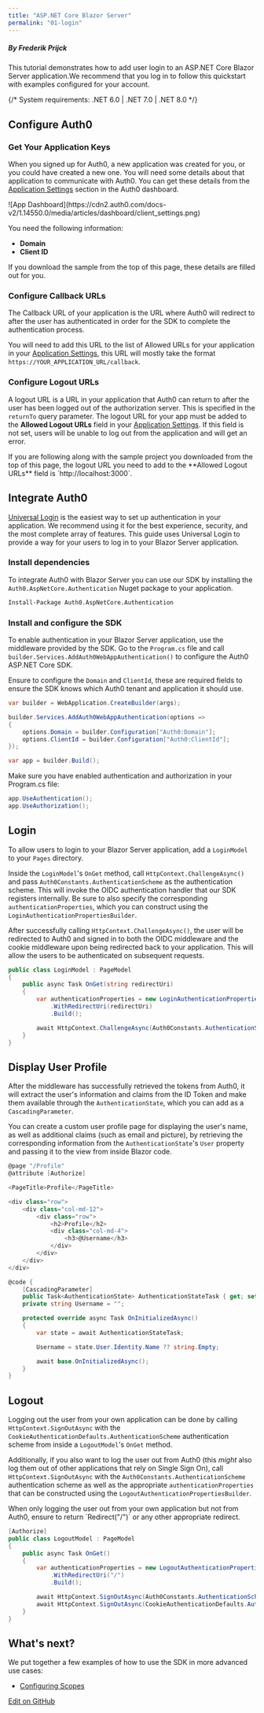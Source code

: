 ```yaml
---
title: "ASP.NET Core Blazor Server"
permalink: "01-login"
---
```


##### By Frederik Prijck

This tutorial demonstrates how to add user login to an ASP.NET Core Blazor Server application.We recommend that you log in to follow this quickstart with examples configured for your account.


{/* <Card title="View on Github" href="https://github.com/auth0-samples/auth0-aspnetcore-blazor-server-samples/tree/main/Quickstart/Sample" icon="github">
System requirements: .NET 6.0 | .NET 7.0 | .NET 8.0
</Card> */}
## Configure Auth0

### Get Your Application Keys

When you signed up for Auth0, a new application was created for you, or you could have created a new one. You will need some details about that application to communicate with Auth0. You can get these details from the [Application Settings](https://manage.auth0.com/#/applications) section in the Auth0 dashboard.

<Frame>![App Dashboard](https://cdn2.auth0.com/docs-v2/1.14550.0/media/articles/dashboard/client_settings.png)</Frame>

You need the following information:

* **Domain**
* **Client ID**

<Callout icon="file-lines" iconType="regular">
If you download the sample from the top of this page, these details are filled out for you.
</Callout>

### Configure Callback URLs

The Callback URL of your application is the URL where Auth0 will redirect to after the user has authenticated in order for the SDK to complete the authentication process.

You will need to add this URL to the list of Allowed URLs for your application in your [Application Settings](https://manage.auth0.com/#/applications), this URL will mostly take the format `https://YOUR_APPLICATION_URL/callback`.

### Configure Logout URLs

A logout URL is a URL in your application that Auth0 can return to after the user has been logged out of the authorization server. This is specified in the `returnTo` query parameter. The logout URL for your app must be added to the **Allowed Logout URLs** field in your [Application Settings](https://manage.auth0.com/#/applications). If this field is not set, users will be unable to log out from the application and will get an error.

<Callout icon="file-lines" iconType="regular">
If you are following along with the sample project you downloaded from the top of this page, the logout URL you need to add to the **Allowed Logout URLs** field is `http://localhost:3000`.
</Callout>

## Integrate Auth0

[Universal Login](/docs/hosted-pages/login) is the easiest way to set up authentication in your application. We recommend using it for the best experience, security, and the most complete array of features. This guide uses Universal Login to provide a way for your users to log in to your Blazor Server application.

### Install dependencies

To integrate Auth0 with Blazor Server you can use our SDK by installing the `Auth0.AspNetCore.Authentication` Nuget package to your application.

```bash lines
Install-Package Auth0.AspNetCore.Authentication
```






### Install and configure the SDK

To enable authentication in your Blazor Server application, use the middleware provided by the SDK. Go to the `Program.cs` file and call `builder.Services.AddAuth0WebAppAuthentication()` to configure the Auth0 ASP.NET Core SDK.

Ensure to configure the `Domain` and `ClientId`, these are required fields to ensure the SDK knows which Auth0 tenant and application it should use.

```cs lines
var builder = WebApplication.CreateBuilder(args);

builder.Services.AddAuth0WebAppAuthentication(options =>
{
    options.Domain = builder.Configuration["Auth0:Domain"];
    options.ClientId = builder.Configuration["Auth0:ClientId"];
});

var app = builder.Build();
```






Make sure you have enabled authentication and authorization in your Program.cs file:

```cs lines
app.UseAuthentication();
app.UseAuthorization();
```






## Login

To allow users to login to your Blazor Server application, add a `LoginModel` to your `Pages` directory.

Inside the `LoginModel`'s `OnGet` method, call `HttpContext.ChallengeAsync()` and pass `Auth0Constants.AuthenticationScheme` as the authentication scheme. This will invoke the OIDC authentication handler that our SDK registers internally. Be sure to also specify the corresponding `authenticationProperties`, which you can construct using the `LoginAuthenticationPropertiesBuilder`.

After successfully calling `HttpContext.ChallengeAsync()`, the user will be redirected to Auth0 and signed in to both the OIDC middleware and the cookie middleware upon being redirected back to your application. This will allow the users to be authenticated on subsequent requests.

```cs lines
public class LoginModel : PageModel
{
    public async Task OnGet(string redirectUri)
    {
        var authenticationProperties = new LoginAuthenticationPropertiesBuilder()
            .WithRedirectUri(redirectUri)
            .Build();

        await HttpContext.ChallengeAsync(Auth0Constants.AuthenticationScheme, authenticationProperties);
    }
}
```






## Display User Profile

After the middleware has successfully retrieved the tokens from Auth0, it will extract the user's information and claims from the ID Token and make them available through the `AuthenticationState`, which you can add as a `CascadingParameter`.

You can create a custom user profile page for displaying the user's name, as well as additional claims (such as email and picture), by retrieving the corresponding information from the `AuthenticationState`'s `User` property and passing it to the view from inside Blazor code.

```cs lines
@page "/Profile"
@attribute [Authorize]

<PageTitle>Profile</PageTitle>

<div class="row">
    <div class="col-md-12">
        <div class="row">
            <h2>Profile</h2>
            <div class="col-md-4">
                <h3>@Username</h3>
            </div>
        </div>
    </div>
</div>

@code {
    [CascadingParameter]
    public Task<AuthenticationState> AuthenticationStateTask { get; set; }
    private string Username = "";

    protected override async Task OnInitializedAsync()
    {
        var state = await AuthenticationStateTask;

        Username = state.User.Identity.Name ?? string.Empty;

        await base.OnInitializedAsync();
    }
}
```






## Logout

Logging out the user from your own application can be done by calling `HttpContext.SignOutAsync` with the `CookieAuthenticationDefaults.AuthenticationScheme` authentication scheme from inside a `LogoutModel`'s `OnGet` method.

Additionally, if you also want to log the user out from Auth0 (this *might* also log them out of other applications that rely on Single Sign On), call `HttpContext.SignOutAsync` with the `Auth0Constants.AuthenticationScheme` authentication scheme as well as the appropriate `authenticationProperties` that can be constructed using the `LogoutAuthenticationPropertiesBuilder`.

<Callout icon="file-lines" iconType="regular">
When only logging the user out from your own application but not from Auth0, ensure to return `Redirect("/")` or any other appropriate redirect.
</Callout>

```cs lines
[Authorize]
public class LogoutModel : PageModel
{
    public async Task OnGet()
    {
        var authenticationProperties = new LogoutAuthenticationPropertiesBuilder()
            .WithRedirectUri("/")
            .Build();

        await HttpContext.SignOutAsync(Auth0Constants.AuthenticationScheme, authenticationProperties);
        await HttpContext.SignOutAsync(CookieAuthenticationDefaults.AuthenticationScheme);
    }
}
```






## What's next?

We put together a few examples of how to use the SDK in more advanced use cases:

* [Configuring Scopes](https://github.com/auth0/auth0-aspnetcore-authentication/blob/main/EXAMPLES.md#blazor-server)







[Edit on GitHub](https://github.com/auth0/docs/edit/master/articles/quickstart/webapp/aspnet-core-blazor-server/01-login.md)